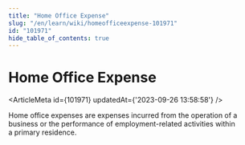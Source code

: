 ```yaml
---
title: "Home Office Expense"
slug: "/en/learn/wiki/homeofficeexpense-101971"
id: "101971"
hide_table_of_contents: true
---
```



# Home Office Expense

<ArticleMeta id={101971} updatedAt={'2023-09-26 13:58:58'} />
<div className='border-solid border-b border-t-0 my-4 border-[var(--ifm-color-gray-300)]' />

Home office expenses are expenses incurred from the operation of a business or the performance of employment-related activities within a primary residence.
